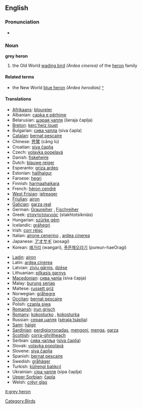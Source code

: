 ==English==
{{wikipedia}}

===Pronunciation===
* {{IPA|/gɻeɪ 'hiɻɔn/}}

===Noun===
'''grey heron'''

# the Old World [[wading bird]] ''(Ardea cinerea)'' of the [[heron]] family

====Related terms====
* the New World [[blue heron]] ''(Ardea herodias)'' [[w:Great blue heron|^]]

====Translations====
{{top}}
* [[Afrikaans]]: [[bloureier]]
* Albanian: [[çapka e përhime]]
* Belarusian: [[шэрая чапля]] (šeraja čaplja) {{f}}
* [[Breton]]: [[kerc'heiz louet]]
* Bulgarian: [[сива чапла]] (siva čapla) {{f}}
* [[Catalan]]: [[bernat pescaire]]
* Chinese: [[苍鹭]] (cāng lù)
* Croatian: [[siva čaplja]]
* Czech: [[volavka popelavá]]
* Danish: [[fiskehejre]]
* Dutch: [[blauwe reiger]] {{m}}
* Esperanto: [[griza ardeo]]
* Estonian: [[hallhaigur]]
* Faroese: [[hegri]]
* Finnish: [[harmaahaikara]]
* French: [[héron cendré]] {{m}}
* [[West Frisian]]: [[ielreager]]
* [[Friulian]]: [[airon]]
* [[Galician]]: [[garza real]] {{f}}
* German: [[Graureiher]] {{m}}, [[Fischreiher]] {{m}}
* Greek: [[σταχτοτσικνιάς]] (stakhtotsikniás) {{m}}
* Hungarian: [[szürke gém]]
* Icelandic: [[gráhegri]]
* Irish: [[corr réisc]]
* Italian: [[airone cenerino]] {{m}}, [[ardea cinerea]] {{f}}
* Japanese: [[アオサギ]] (aosagi)
* Korean: [[왜가리]] (waegari), [[푸른해오라기]] (pureun-haeOragi)
{{mid}}
* [[Ladin]]: [[airon]]
* Latin: [[ardea cinerea]] {{f}}
* Latvian: [[zivju gārnis]], [[dzēse]]
* Lithuanian: [[pilkasis garnys]]
* [[Macedonian]]: [[сива чапjа]] (siva čapja) {{f}}
* Malay: [[burung seriap]]
* Maltese: [[russett griż]]
* Norwegian: [[gråhegre]]
* [[Occitan]]: [[bernat pescaire]]
* Polish: [[czapla siwa]] {{f}}
* [[Romansh]]: [[irun grisch]]
* [[Romany]]: [[kokosturko]] {{m}}, [[kokosturka]] {{f}}
* Russian: [[серая цапля]] ([[séraja tsáplja]]) {{f}}
* [[Sami]]: [[háigir]]
* [[Sardinian]]: [[perdigiorronadas]], [[mengoni]], [[menga]], [[garza]]
* [[Scottish]]: [[corra-ghritheach]]
* Serbian: [[сива чапља]] ([[siva čaplja]]) {{f}}
* Slovak: [[volavka popolavá]] {{f}}
* Slovene: [[siva čaplja]] {{f}}
* Spanish: [[bernat pescaire]] {{m}}
* Swedish: [[gråhäger]]
* Turkish: [[külrengi balıkçıl]]
* Ukrainian: [[сiра чапля]] (sipa čaplja)
* [[Upper Sorbian]]: [[čapla]]
* Welsh: [[crëyr glas]]
{{bottom}}

[[Category:Birds]]

[[it:grey heron]]